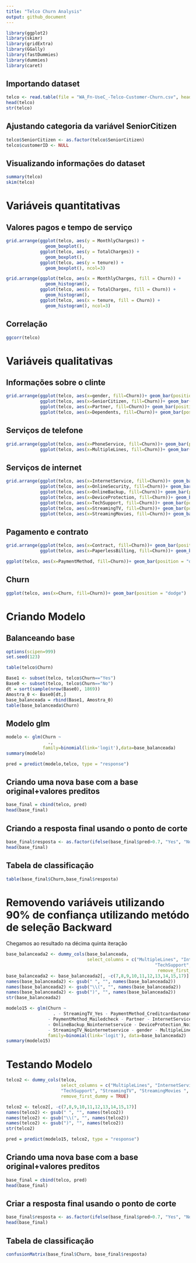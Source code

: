 ```yaml
---
title: "Telco Churn Analysis"
output: github_document
---
```



```r
library(ggplot2)
library(skimr)
library(gridExtra)
library(GGally)
library(fastDummies)
library(dummies)
library(caret)
```

## Importando dataset

```r
telco <- read.table(file = "WA_Fn-UseC_-Telco-Customer-Churn.csv", header = T, sep = ",")
head(telco)
str(telco)
```

## Ajustando categoria da variável SeniorCitizen

```r
telco$SeniorCitizen <- as.factor(telco$SeniorCitizen)
telco$customerID <- NULL
```

## Visualizando informações do dataset

```r
summary(telco)
skim(telco)
```

# Variáveis quantitativas
## Valores pagos e tempo de serviço

```r
grid.arrange(ggplot(telco, aes(y = MonthlyCharges)) + 
               geom_boxplot(),
             ggplot(telco, aes(y = TotalCharges)) + 
               geom_boxplot(),
             ggplot(telco, aes(y = tenure)) + 
               geom_boxplot(), ncol=3)

grid.arrange(ggplot(telco, aes(x = MonthlyCharges, fill = Churn)) + 
               geom_histogram(),
             ggplot(telco, aes(x = TotalCharges, fill = Churn)) + 
               geom_histogram(),
             ggplot(telco, aes(x = tenure, fill = Churn)) + 
               geom_histogram(), ncol=3)
```

## Correlação

```r
ggcorr(telco)
```

# Variáveis qualitativas
## Informações sobre o clinte

```r
grid.arrange(ggplot(telco, aes(x=gender, fill=Churn))+ geom_bar(position = "dodge"),
             ggplot(telco, aes(x=SeniorCitizen, fill=Churn))+ geom_bar(position = "dodge"),
             ggplot(telco, aes(x=Partner, fill=Churn))+ geom_bar(position = "dodge"),
             ggplot(telco, aes(x=Dependents, fill=Churn))+ geom_bar(position = "dodge"), ncol=2)
```

## Serviços de telefone

```r
grid.arrange(ggplot(telco, aes(x=PhoneService, fill=Churn))+ geom_bar(position = "dodge"),
             ggplot(telco, aes(x=MultipleLines, fill=Churn))+ geom_bar(position = "dodge"), ncol=2)
```

## Serviços de internet

```r
grid.arrange(ggplot(telco, aes(x=InternetService, fill=Churn))+ geom_bar(position = "dodge"),
             ggplot(telco, aes(x=OnlineSecurity, fill=Churn))+ geom_bar(position = "dodge"),
             ggplot(telco, aes(x=OnlineBackup, fill=Churn))+ geom_bar(position = "dodge"),
             ggplot(telco, aes(x=DeviceProtection, fill=Churn))+ geom_bar(position = "dodge"),
             ggplot(telco, aes(x=TechSupport, fill=Churn))+ geom_bar(position = "dodge"),
             ggplot(telco, aes(x=StreamingTV, fill=Churn))+ geom_bar(position = "dodge"),
             ggplot(telco, aes(x=StreamingMovies, fill=Churn))+ geom_bar(position = "dodge"), ncol=3)
```


## Pagamento e contrato

```r
grid.arrange(ggplot(telco, aes(x=Contract, fill=Churn))+ geom_bar(position = "dodge"),
             ggplot(telco, aes(x=PaperlessBilling, fill=Churn))+ geom_bar(position = "dodge"), ncol=2)
```

```r
ggplot(telco, aes(x=PaymentMethod, fill=Churn))+ geom_bar(position = "dodge")
```

## Churn

```r
ggplot(telco, aes(x=Churn, fill=Churn))+ geom_bar(position = "dodge")
```


# Criando Modelo
## Balanceando base
```r
options(scipen=999)
set.seed(123)

table(telco$Churn)

Base1 <- subset(telco, telco$Churn=="Yes")
Base0 <- subset(telco, telco$Churn=="No")
dt = sort(sample(nrow(Base0), 1869))
Amostra_0 <- Base0[dt,]
base_balanceada = rbind(Base1, Amostra_0)
table(base_balanceada$Churn)
```

## Modelo glm

```r
modelo <- glm(Churn ~
                .,
              family=binomial(link='logit'),data=base_balanceada)
summary(modelo)

pred = predict(modelo,telco, type = "response")
```

## Criando uma nova base com a base original+valores preditos

```r
base_final = cbind(telco, pred)
head(base_final)
```

## Criando a resposta final usando o ponto de corte

```r
base_final$resposta <- as.factor(ifelse(base_final$pred>0.7, "Yes", "No"))
head(base_final)
```

## Tabela de classificação

```r
table(base_final$Churn,base_final$resposta)
```

# Removendo variáveis utilizando 90% de confiança utilizando metódo de seleção Backward
Chegamos ao resultado na décima quinta iteração

```r
base_balanceada2 <- dummy_cols(base_balanceada, 
                               select_columns = c("MultipleLines", "InternetService", "OnlineSecurity", "OnlineBackup", "DeviceProtection",
                                                         "TechSupport", "StreamingTV", "StreamingMovies ", "Contract", "PaymentMethod"),
                                                          remove_first_dummy = TRUE)
base_balanceada2 <- base_balanceada2[, -c(7,8,9,10,11,12,13,14,15,17)]
names(base_balanceada2) <- gsub(" ", "", names(base_balanceada2))
names(base_balanceada2) <- gsub("\\(", "", names(base_balanceada2))
names(base_balanceada2) <- gsub(")", "", names(base_balanceada2))
str(base_balanceada2)

modelo15 <- glm(Churn ~
                  . - StreamingTV_Yes - PaymentMethod_Creditcardautomatic - TechSupport_Yes
                - PaymentMethod_Mailedcheck - Partner - InternetService_No - OnlineSecurity_Nointernetservice
                - OnlineBackup_Nointernetservice - DeviceProtection_Nointernetservice - TechSupport_Nointernetservice
                - StreamingTV_Nointernetservice - gender - MultipleLines_Yes - InternetService_Fiberoptic,
                family=binomial(link='logit'), data=base_balanceada2)
summary(modelo15)
```

# Testando Modelo

```r
telco2 <- dummy_cols(telco, 
                     select_columns = c("MultipleLines", "InternetService", "OnlineSecurity", "OnlineBackup", "DeviceProtection",
                     "TechSupport", "StreamingTV", "StreamingMovies ", "Contract", "PaymentMethod"),
                     remove_first_dummy = TRUE)

telco2 <- telco2[, -c(7,8,9,10,11,12,13,14,15,17)]
names(telco2) <- gsub(" ", "", names(telco2))
names(telco2) <- gsub("\\(", "", names(telco2))
names(telco2) <- gsub(")", "", names(telco2))
str(telco2)

pred = predict(modelo15, telco2, type = "response")
```

## Criando uma nova base com a base original+valores preditos

```r
base_final = cbind(telco, pred)
head(base_final)
```

## Criar a resposta final usando o ponto de corte

```r
base_final$resposta <- as.factor(ifelse(base_final$pred>0.7, "Yes", "No"))
head(base_final)
```

## Tabela de classificação

```r
confusionMatrix(base_final$Churn, base_final$resposta)
```

